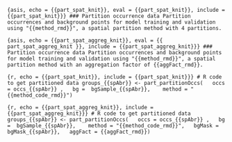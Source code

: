 ```{asis, echo = {{part_spat_knit}}, eval = {{part_spat_knit}}, include = {{part_spat_knit}}}
### Partition occurrence data
Partition occurrences and background points for model training and validation using "{{method_rmd}}", a spatial partition method with 4 partitions.
```

```{asis, echo = {{part_spat_aggreg_knit}}, eval = {{ part_spat_aggreg_knit }}, include = {{part_spat_aggreg_knit}}}
### Partition occurrence data
Partition occurrences and background points for model training and validation using "{{method_rmd}}", a spatial partition method with an aggregation factor of {{aggFact_rmd}}.
```

```{r, echo = {{part_spat_knit}}, include = {{part_spat_knit}}}
# R code to get partitioned data
groups_{{spAbr}} <- part_partitionOccs(
  occs = occs_{{spAbr}} ,
  bg =  bgSample_{{spAbr}}, 
  method = "{{method_code_rmd}}") 
```

```{r, echo = {{part_spat_aggreg_knit}}, include = {{part_spat_aggreg_knit}}}
# R code to get partitioned data
groups_{{spAbr}} <- part_partitionOccs(
  occs = occs_{{spAbr}} ,
  bg =  bgSample_{{spAbr}}, 
  method = "{{method_code_rmd}}",
  bgMask = bgMask_{{spAbr}},
  aggFact = {{aggFact_rmd}}) 
```
